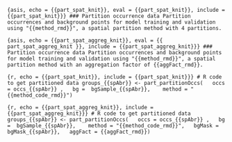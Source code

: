 ```{asis, echo = {{part_spat_knit}}, eval = {{part_spat_knit}}, include = {{part_spat_knit}}}
### Partition occurrence data
Partition occurrences and background points for model training and validation using "{{method_rmd}}", a spatial partition method with 4 partitions.
```

```{asis, echo = {{part_spat_aggreg_knit}}, eval = {{ part_spat_aggreg_knit }}, include = {{part_spat_aggreg_knit}}}
### Partition occurrence data
Partition occurrences and background points for model training and validation using "{{method_rmd}}", a spatial partition method with an aggregation factor of {{aggFact_rmd}}.
```

```{r, echo = {{part_spat_knit}}, include = {{part_spat_knit}}}
# R code to get partitioned data
groups_{{spAbr}} <- part_partitionOccs(
  occs = occs_{{spAbr}} ,
  bg =  bgSample_{{spAbr}}, 
  method = "{{method_code_rmd}}") 
```

```{r, echo = {{part_spat_aggreg_knit}}, include = {{part_spat_aggreg_knit}}}
# R code to get partitioned data
groups_{{spAbr}} <- part_partitionOccs(
  occs = occs_{{spAbr}} ,
  bg =  bgSample_{{spAbr}}, 
  method = "{{method_code_rmd}}",
  bgMask = bgMask_{{spAbr}},
  aggFact = {{aggFact_rmd}}) 
```
